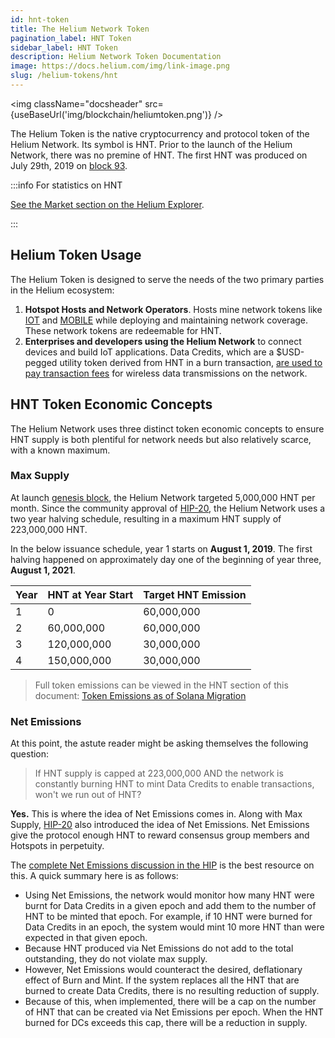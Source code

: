 ```yaml
---
id: hnt-token
title: The Helium Network Token
pagination_label: HNT Token
sidebar_label: HNT Token
description: Helium Network Token Documentation
image: https://docs.helium.com/img/link-image.png
slug: /helium-tokens/hnt
---
```



<img className="docsheader" src={useBaseUrl('img/blockchain/heliumtoken.png')} />

The Helium Token is the native cryptocurrency and protocol token of the Helium Network. Its symbol
is HNT. Prior to the launch of the Helium Network, there was no premine of HNT. The first HNT was
produced on July 29th, 2019 on
[block 93](https://explorer.helium.com/txns/sEP-cbb2tvSrfbBleT21yGDNM8FIjNr3UT3k3BeZELw).

:::info For statistics on HNT

[See the Market section on the Helium Explorer](https://explorer.helium.com/market).

:::

## Helium Token Usage

The Helium Token is designed to serve the needs of the two primary parties in the Helium ecosystem:

1. **Hotspot Hosts and Network Operators**. Hosts mine network tokens like [IOT](/helium-tokens/iot)
   and [MOBILE](/helium-tokens/mobile) while deploying and maintaining network coverage. These
   network tokens are redeemable for HNT.
2. **Enterprises and developers using the Helium Network** to connect devices and build IoT
   applications. Data Credits, which are a $USD-pegged utility token derived from HNT in a burn
   transaction, [are used to pay transaction fees](/blockchain/transaction-fees) for wireless data
   transmissions on the network.

## HNT Token Economic Concepts

The Helium Network uses three distinct token economic concepts to ensure HNT supply is both
plentiful for network needs but also relatively scarce, with a known maximum.

### Max Supply

At launch [genesis block](https://explorer.helium.com/blocks/1), the Helium Network targeted
5,000,000 HNT per month. Since the community approval of
[HIP-20](https://github.com/helium/HIP/issues/73), the Helium Network uses a two year halving
schedule, resulting in a maximum HNT supply of 223,000,000 HNT.

In the below issuance schedule, year 1 starts on **August 1, 2019**. The first halving happened on
approximately day one of the beginning of year three, **August 1, 2021**.

| Year | HNT at Year Start | Target HNT Emission |
| :--- | :---------------- | :------------------ |
| 1    | 0                 | 60,000,000          |
| 2    | 60,000,000        | 60,000,000          |
| 3    | 120,000,000       | 30,000,000          |
| 4    | 150,000,000       | 30,000,000          |

> Full token emissions can be viewed in the HNT section of this document:
> [Token Emissions as of Solana Migration](https://github.com/helium/HIP/blob/main/HIP-solana-parameters/token-emissions-as-of-solana-migration.pdf)

### Net Emissions

At this point, the astute reader might be asking themselves the following question:

> If HNT supply is capped at 223,000,000 AND the network is constantly burning HNT to mint Data
> Credits to enable transactions, won't we run out of HNT?

**Yes.** This is where the idea of Net Emissions comes in. Along with Max Supply,
[HIP-20](https://github.com/helium/HIP/issues/73) also introduced the idea of Net Emissions. Net
Emissions give the protocol enough HNT to reward consensus group members and Hotspots in perpetuity.

The
[complete Net Emissions discussion in the HIP](https://github.com/helium/HIP/blob/master/0020-hnt-max-supply.md#net-emissions)
is the best resource on this. A quick summary here is as follows:

- Using Net Emissions, the network would monitor how many HNT were burnt for Data Credits in a given
  epoch and add them to the number of HNT to be minted that epoch. For example, if 10 HNT were
  burned for Data Credits in an epoch, the system would mint 10 more HNT than were expected in that
  given epoch.
- Because HNT produced via Net Emissions do not add to the total outstanding, they do not violate
  max supply.
- However, Net Emissions would counteract the desired, deflationary effect of Burn and Mint. If the
  system replaces all the HNT that are burned to create Data Credits, there is no resulting
  reduction of supply.
- Because of this, when implemented, there will be a cap on the number of HNT that can be created
  via Net Emissions per epoch. When the HNT burned for DCs exceeds this cap, there will be a
  reduction in supply.
